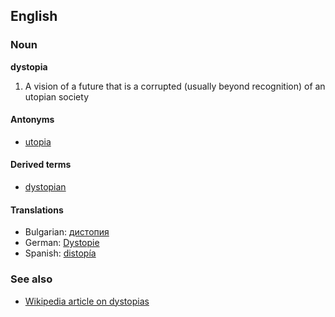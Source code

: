 ==English==
===Noun===
'''dystopia'''

# A vision of a future that is a corrupted (usually beyond recognition) of an utopian society

====Antonyms====
*[[utopia]]

====Derived terms====
*[[dystopian]]

====Translations====
*Bulgarian: [[дистопия]]
*German: [[Dystopie]]
*Spanish: [[distopía]]

===See also===
*[[w:Dystopia|Wikipedia article on dystopias]]